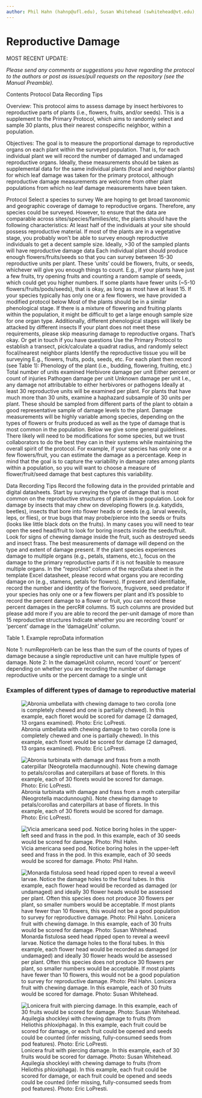 ```yaml
---
author: Phil Hahn (hahnp@ufl.edu), Susan Whitehead (swhitehead@vt.edu), Paul Ode (paul.ode@colostate.edu), and Will Wetzel (william.wetzel@montana.edu). 
---
```


#  Reproductive Damage {#sec-repro}

MOST RECENT UPDATE:

_Please send any comments or suggestions you have regarding the protocol to the authors or post as issues/pull requests on the repository (see the Manual Preamble)._



Contents
Protocol
Data Recording Tips

Overview: This protocol aims to assess damage by insect herbivores to reproductive parts of plants (i.e., flowers, fruits, and/or seeds). This is a supplement to the Primary Protocol, which aims to randomly select and sample 30 plants, plus their nearest conspecific neighbor, within a population.

Objectives: The goal is to measure the proportional damage to reproductive organs on each plant within the surveyed population. That is, for each individual plant we will record the number of damaged and undamaged reproductive organs. Ideally, these measurements should be taken as supplemental data for the same individual plants (focal and neighbor plants) for which leaf damage was taken for the primary protocol, although reproductive damage measurements are welcome from other plant populations from which no leaf damage measurements have been taken. 

Protocol
Select a species to survey
We are hoping to get broad taxonomic and geographic coverage of damage to reproductive organs. Therefore, any species could be surveyed. However, to ensure that the data are comparable across sites/species/families/etc, the plants should have the following characteristics:
At least half of the individuals at your site should possess reproductive material. If most of the plants are in a vegetative stage, you probably won’t be able to survey enough reproductive individuals to get a decent sample size. Ideally, >30 of the sampled plants will have reproductive damage data
Each individual plant should produce enough flowers/fruits/seeds so that you can survey between 15-30 reproductive units per plant. These ‘units’ could be flowers, fruits, or seeds, whichever will give you enough things to count.
E.g., if your plants have just a few fruits, try opening fruits and counting a random sample of seeds, which could get you higher numbers. If some plants have fewer units (~5-10 flowers/fruits/pods/seeds), that is okay, as long as most have at least 15.
If your species typically has only one or a few flowers, we have provided a modified protocol below
Most of the plants should be in a similar phenological stage. If there is a mixture of flowering and fruiting plants within the population, it might be difficult to get a large enough sample size for one organ type. Additionally, different phenological stages will likely be attacked by different insects
If your plant does not meet these requirements, please skip measuring damage to reproductive organs. That’s okay. Or get in touch if you have questions
Use the Primary Protocol to establish a transect, pick/calculate a quadrat radius, and randomly select focal/nearest neighbor plants
Identify the reproductive tissue you will be surveying
E.g., flowers, fruits, pods, seeds, etc.
For each plant then record (see Table 1):
Phenology of the plant (i.e., budding, flowering, fruiting, etc.)
Total number of units examined
Herbivore damage per unit
Either percent or count of injuries
Pathogen damage per unit
Unknown damage per unit 
I.e., any damage not attributable to either herbivores or pathogens
Ideally at least 30 reproductive units will be examined per plant. For plants that have much more than 30 units, examine a haphazard subsample of 30 units per plant. These should be sampled from different parts of the plant to obtain a good representative sample of damage levels to the plant.  Damage measurements will be highly variable among species, depending on the types of flowers or fruits produced as well as the type of damage that is most common in the population. Below we give some general guidelines.
There likely will need to be modifications for some species, but we trust collaborators to do the best they can in their systems while maintaining the overall spirit of the protocol. For example, if your species has only one or a few flowers/fruit, you can estimate the damage as a percentage. Keep in mind that the goal is to capture the variability in damage rates among plants within a population, so you will want to choose a measure of flower/fruit/seed damage that best captures this variability.

Data Recording Tips
Record the following data in the provided printable and digital datasheets.
Start by surveying the type of damage that is most common on the reproductive structures of plants in the population. Look for damage by insects that may chew on developing flowers (e.g. katydids, beetles), insects that bore into flower heads or seeds (e.g. larval weevils, leps, or flies), or true bugs that may probe/pierce into the seeds or fruits (looks like little black dots on the fruits). In many cases you will need to tear open the seed head/fruit to look for boring insects inside the seeds/fruit.
Look for signs of chewing damage inside the fruit, such as destroyed seeds and insect frass.
The best measurements of damage will depend on the type and extent of damage present. If the plant species experiences damage to multiple organs (e.g., petals, stamens, etc.), focus on the damage to the primary reproductive parts if it is not feasible to measure multiple organs.
In the “reproUnit” column of the reproData sheet in the template Excel datasheet, please record what organs you are recording damage on (e.g., stamens, petals for flowers). If present and identifiable, record the number and identity of the florivore, frugivore, seed predator
If your species has only one or a few flowers per plant and it’s possible to record the percent damage to a flower or fruit, you can record these percent damages in the percR# columns. 15 such columns are provided but please add more if you are able to record the per-unit damage of more than 15 reproductive structures 
Indicate whether you are recording ‘count’ or ‘percent’ damage in the ‘damageUnit’ column.

Table 1. Example reproData information

Note 1: numReproHerb can be less than the sum of the counts of types of damage because a single reproductive unit can have multiple types of damage.
Note 2: In the damageUnit column, record ‘count’ or ‘percent’ depending on whether you are recording the number of damage reproductive units or the percent damage to a single unit


### Examples of different types of damage to reproductive material

::: {#fig-damage layout-ncol=2}

![Abronia umbellata with chewing damage to two corolla (one is completely chewed and one is partially chewed). In this example, each floret would be scored for damage (2 damaged, 13 organs examined). Photo: Eric LoPresti.](images/img2.png){#fig-umbellata}

![Abronia turbinata with damage and frass from a moth caterpillar (Neogrotella macdunnoughi). Note chewing damage to petals/corollas and caterpillars at base of florets. In this example, each of 30 florets would be scored for damage. Photo: Eric LoPresti.](images/img3.png){#fig-turbinata}

:::


![Vicia americana seed pod. Notice boring holes in the upper-left seed and frass in the pod. In this example, each of 30 seeds would be scored for damage. Photo: Phil Hahn.](images/img4.png){#fig-americana}






::: {#fig-damage2 layout-ncol=2}

![Monarda fistulosa seed head ripped open to reveal a weevil larvae. Notice the damage holes to the floral tubes. In this example, each flower head would be recorded as damaged (or undamaged) and ideally 30 flower heads would be assessed per plant. Often this species does not produce 30 flowers per plant, so smaller numbers would be acceptable. If most plants have fewer than 10 flowers, this would not be a good population to survey for reproductive damage. Photo: Phil Hahn.
Lonicera fruit with chewing damage. In this example, each of 30 fruits would be scored for damage. Photo: Susan Whitehead.](images/img5.png){#fig-fistulosa}


![Lonicera fruit with piercing damage. In this example, each of 30 fruits would be scored for damage. Photo: Susan Whitehead.
Aquilegia shockleyi with chewing damage to fruits (from Heliothis phloxiphaga). In this example, each fruit could be scored for damage, or each fruit could be opened and seeds could be counted (infer missing, fully-consumed seeds from pod features). Photo: Eric LoPresti.](images/img6.png){#fig-lonicera}

:::






